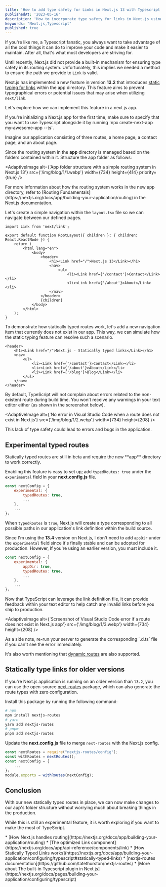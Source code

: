 ```yaml
---
title: 'How to add type safety for Links in Next.js 13 with Typescript'
publishedAt: '2023-05-16'
description: 'How to incorporate type safety for links in Next.js using Typescript and the newly introduced statically typed routes.'
keywords: "Next.js,Typescript"
published: true
---
```

If you're like me, a Typescript fanatic, you always want to take advantage of all the cool things it
can do to improve your code and make it easier to maintain. After all, that's what most developers
are striving for.

Until recently, Next.js did not provide a built-in mechanism for ensuring type safety in its routing
system. Unfortunately, this implies we needed a method to ensure the path we provide to `Link` is valid.

Next.js has implemented a new feature in version **13.2** that introduces
[static typing for links](https://nextjs.org/blog/next-13-2#statically-typed-links) within the app
directory. This feature aims to prevent typographical errors or potential issues that may arise when
utilizing `next/link`.

Let's explore how we can implement this feature in a next.js app.

<Callout type="WARNING">
If you're initializing a Next.js app for the first time, make sure to specify that you want to
use Typescript alongside it by running `npx create-next-app my-awesome-app --ts`.
</Callout>

Imagine our application consisting of three routes, a home page, a contact page, and an about page.

Since the routing system in the **app** directory is managed based on the folders contained within it.
Structure the app folder as follows:

<AdaptiveImage alt={'App folder structure with a simple routing system in Next.js 13'} src={'/img/blog/1/1.webp'} width={734} height={414} priority={true} />


<Callout type="INFO">
For more information about how the routing system works in the new app directory, refer to
[Routing Fundamentals](https://nextjs.org/docs/app/building-your-application/routing) in the Next.js documentation.
</Callout>

Let's create a simple navigation within the `layout.tsx` file so we can navigate between our defined pages.

```tsx title="app/layout.tsx" showLineNumbers
import Link from 'next/link';

export default function RootLayout({ children }: { children: React.ReactNode }) {
	return (
		<html lang="en">
			<body>
				<header>
					<h1><Link href="/">Next.js 13</Link></h1>
					<nav>
						<ul>
							<li><Link href={'/contact'}>Contact</Link></li>
							<li><Link href={'/about'}>About</Link></li>
					</nav>
				</header>
				{children}
			</body>
		</html>
	);
}
```

To demonstrate how statically typed routes work, let's add a new navigation item that currently does not
exist in our app. This way, we can simulate how the static typing feature can resolve such a scenario.

```tsx {7} showLineNumbers
<header>
	<h1><Link href="/">Next.js - Statically typed links</Link></h1>
	<nav>
		<ul>
			<li><Link href={'/contact'}>Contact</Link></li>
			<li><Link href={'/about'}>About</Link</li>
			<li><Link href={'/blog'}>Blog</Link></li>
		</ul>
	</nav>
</header>
```

By default, TypeScript will not complain about errors related to the non-existent route during build
time. You won't receive any warnings in your text editor either (as shown in the screenshot below).

<AdaptiveImage alt={'No error in Visual Studio Code when a route does not exist in Next.js'} src={'/img/blog/1/2.webp'} width={734} height={208} />


This lack of type safety could lead to errors and bugs in the application.

## Experimental typed routes

<Callout type="WARNING">
Statically typed routes are still in beta and require the new **app** directory to work correctly.
</Callout>

Enabling this feature is easy to set up; add `typedRoutes: true` under the `experimental` field
in your **next.config.js** file.
```js showLineNumbers
const nextConfig = {
	experimental: {
		typedRoutes: true,
        ...
	},
    ...
};
```

When `typedRoutes` is `true`, Next.js will create a type corresponding to all possible paths in
our application's link definition within the build source.

Since I'm using the **13.4** version on Next.js, I don't need to add `appDir` under the `experimental` field
since it's finally stable and can be adopted for production. However, If you're using an earlier version,
you must include it.
```js {3} showLineNumbers
const nextConfig = {
	experimental: {
        appDir: true,
		typedRoutes: true,
        ...
	},
    ...
};
```
Now that TypeScript can leverage the link definition file, it can provide feedback within your
text editor to help catch any invalid links before you ship to production.

<AdaptiveImage alt={'Screenshot of Visual Studio Code error if a route does not exist in Next.js app'} src={'/img/blog/1/3.webp'} width={734} height={208} />

<Callout type="INFO">
As a side note, re-run your server to generate the corresponding `.d.ts` file if you can't see the error immediately.

It's also worth mentioning that [dynamic routes](https://nextjs.org/docs/app/building-your-application/routing/dynamic-routes) are also supported.
</Callout>

## Statically type links for older versions
If you're Next.js application is running on an older version than `13.2`, you can use the open-source
[next-routes](https://github.com/tatethurston/nextjs-routes) package, which can also generate the route
types with zero configuration.

Install this package by running the following command:
```bash
# npm
npm install nextjs-routes
# yarn
yarn add nextjs-routes
# pnpm
pnpm add nextjs-routes
```

Update the **next.config.js** file to merge `next-routes` with the Next.js config.
```js {1,2,6} showLineNumbers
const nextRoutes = require("nextjs-routes/config");
const withRoutes = nextRoutes();
const nextConfig = {
    ...
};
module.exports = withRoutes(nextConfig);
```

## Conclusion

With our new statically typed routes in place, we can now make changes to our app's folder structure without worrying much about breaking things in the production.

While this is still an experimental feature, it is worth exploring if you want to make the most of TypeScript.

<Callout type="RESOURCES">
* [How Next.js handles routing](https://nextjs.org/docs/app/building-your-application/routing)
* [The optimized Link component](https://nextjs.org/docs/app/api-reference/components/link)
* [How Statically Typed Links works](https://nextjs.org/docs/app/building-your-application/configuring/typescript#statically-typed-links)
* [nextjs-routes documentation](https://github.com/tatethurston/nextjs-routes)
* [More about The built-in Typescript plugin in Next.js](https://nextjs.org/docs/pages/building-your-application/configuring/typescript)
</Callout>
